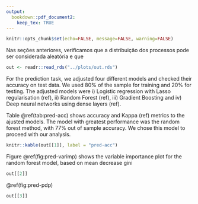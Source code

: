 ```yaml
---
output: 
  bookdown::pdf_document2:
    keep_tex: TRUE
---
```


```r
knitr::opts_chunk$set(echo=FALSE, message=FALSE, warning=FALSE)
```

Nas seções anteriores, verificamos que a distribuição dos processos pode ser considerada aleatória e que 


```r
out <- readr::read_rds("../plots/out.rds")
```

For the prediction task, we adjusted four different models and checked their accuracy on test data. We used 80% of the sample for training and 20% for testing. The adjusted models were i) Logistic regression with Lasso regularisation (ref), ii) Random Forest (ref), iii) Gradient Boosting and iv) Deep neural networks using dense layers (ref).

Table \@ref(tab:pred-acc) shows accuracy and Kappa (ref) metrics to the ajusted models. The model with greatest performance was the random forest method, with 77% out of sample accuracy. We chose this model to proceed with our analysis.

```r
knitr::kable(out[[1]], label = "pred-acc")
```

Figure \@ref(fig:pred-varimp) shows the variable importance plot for the random forest model, based on mean decrease gini

```r
out[[2]]
```

\@ref(fig:pred-pdp)

```r
out[[3]]
```

